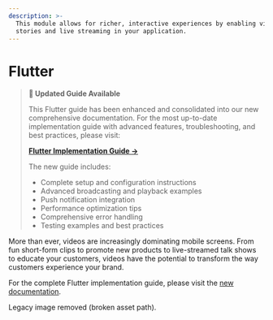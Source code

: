 ```yaml
---
description: >-
  This module allows for richer, interactive experiences by enabling video
  stories and live streaming in your application.
---
```


# Flutter

> **📍 Updated Guide Available**
>
> This Flutter guide has been enhanced and consolidated into our new comprehensive documentation. For the most up-to-date implementation guide with advanced features, troubleshooting, and best practices, please visit:
>
> **[Flutter Implementation Guide →](/social-plus-sdk/video-new/platform-specific/flutter-specific)**
>
> The new guide includes:
> - Complete setup and configuration instructions
> - Advanced broadcasting and playback examples
> - Push notification integration
> - Performance optimization tips
> - Comprehensive error handling
> - Testing examples and best practices

More than ever, videos are increasingly dominating mobile screens. From fun short-form clips to promote new products to live-streamed talk shows to educate your customers, videos have the potential to transform the way customers experience your brand.

For the complete Flutter implementation guide, please visit the [new documentation](/social-plus-sdk/video-new/platform-specific/flutter-specific).

<Info>
Legacy image removed (broken asset path).
</Info>
